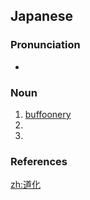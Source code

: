 ==Japanese==
{{ja-kanjitab|どう|け|yomi=o}}

===Pronunciation===
* {{ja-pron|どうけ|y=o|acc=3|acc2=0|acc_ref=NHK|acc2_ref=NHK}}

===Noun===
{{ja-noun|どうけ}}

# [[buffoonery]]
# {{abbreviation of|道化方|lang=ja}}
# {{abbreviation of|道化師|lang=ja}}

===References===
<references/>

[[zh:道化]]